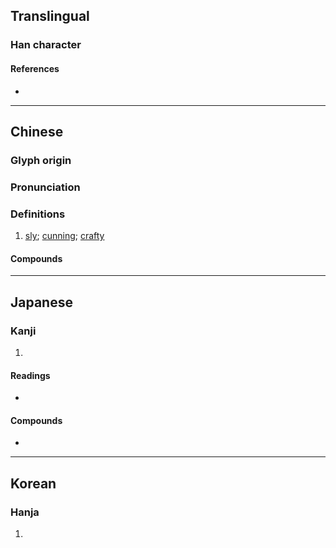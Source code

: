 {{also|狯|猾}}
{{character info}}
==Translingual==

===Han character===
{{Han char|rn=94|rad=犬|as=13|sn=16|four=48266|canj=KHOMA|ids=⿰犭會}}

====References====
* {{Han ref|kx=0719.280|dkj=20929|dj=1131.040|hdz=21373.060|uh=736A|ud=29546|bh=EA61|bd=60001}}

----

==Chinese==
{{zh-forms|s=狯}}

===Glyph origin===
{{Han etym}}

===Pronunciation===
{{zh-pron
|m=kuài
|c=kui2
|mc=y
|oc=y
|cat=a
}}

===Definitions===
{{zh-hanzi}}

# {{lb|zh|literary}} [[sly]]; [[cunning]]; [[crafty]]

====Compounds====
{{zh-der|狡獪|狙獪}}

----

==Japanese==

===Kanji===
{{ja-kanji|grade=|rs=犬13}}

# {{rfdef|ja|sort=犬13}}

====Readings====
* {{ja-readings|on=[[かい]] (kai)|kun=[[わるがしこ]] (warugashiko)}}

====Compounds====
* {{ja-r|老獪|ろうかい}}

----

==Korean==

===Hanja===
{{ko-hanja|hangeul=[[회]], [[쾌]]|eumhun=|rv=hoe, kwae|mr=hoe, k'wae|y=hoy, khway}}

# {{rfdef|ko|sort=犬13}}